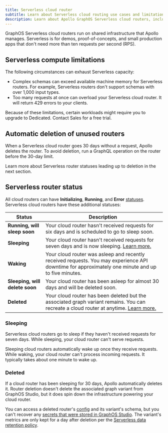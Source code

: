 ```yaml
---
title: Serverless cloud router
subtitle: Learn about Serverless cloud routing use cases and limitations
description: Learn about Apollo GraphOS Serverless cloud routers, including intended use cases, limitations, and router statuses.
---
```


GraphOS Serverless cloud routers run on shared infrastructure that Apollo manages. Serverless is for demos, proof-of-concepts, and small production apps that don't need more than ten requests per second (RPS).

## Serverless compute limitations

The following circumstances can exhaust Serverless capacity:

- Complex schemas can exceed available machine memory for Serverless routers. For example, Serverless routers don't support schemas with over 1,000 input types.
- Too many requests at once can overload your Serverless cloud router. It will return 429 errors to your clients.

Because of these limitations, certain workloads might require you to upgrade to Dedicated. <TrackableLink href="https://www.apollographql.com/contact-sales?type=dedicated&referrer=docs" eventName="content_contact_cloud">Contact Sales</TrackableLink> for a free trial.

## Automatic deletion of unused routers

When a Serverless cloud router goes 30 days without a request, Apollo deletes the router.
To avoid deletion, run a GraphQL operation on the router before the 30-day limit.

Learn more about Serverless router statuses leading up to deletion in the next section.

## Serverless router status

All cloud routers can have **Initializing**, **Running**, and **Error** [statuses](../#cloud-router-status). Serverless cloud routers have these additional statuses:

| Status                         | Description                                                                                                                                       |
| ------------------------------ | ------------------------------------------------------------------------------------------------------------------------------------------------- |
| **Running, will sleep soon**   | Your cloud router hasn't received requests for six days and is scheduled to go to sleep soon.                                                     |
| **Sleeping**                   | Your cloud router hasn't received requests for seven days and is now sleeping. [Learn more.](#sleeping)                                           |
| **Waking**                     | Your cloud router was asleep and recently received requests. You may experience API downtime for approximately one minute and up to five minutes. |
| **Sleeping, will delete soon** | Your cloud router has been asleep for almost 30 days and will be deleted soon.                                                                    |
| **Deleted**                    | Your cloud router has been deleted but the associated graph variant remains. You can recreate a cloud router at anytime. [Learn more.](#deleted)  |

### Sleeping

Serverless cloud routers go to sleep if they haven't received requests for seven days. While sleeping, your cloud router can't serve requests.

Sleeping cloud routers automatically wake up once they receive requests. While waking, your cloud router can't process incoming requests. It typically takes about one minute to wake up.

### Deleted

If a cloud router has been sleeping for 30 days, Apollo automatically deletes it.
Router deletion doesn't delete the associated graph variant from GraphOS Studio, but it does spin down the infrastructure powering your cloud router.

You can access a deleted router's [config](../configuration) and its variant's schema, but you can't recover any [secrets that were stored in GraphOS Studio](../configuration/#managing-secrets). The variant's metrics are only kept for a day after deletion per the [Serverless data retention policy](https://www.apollographql.com/pricing#data-retention).
